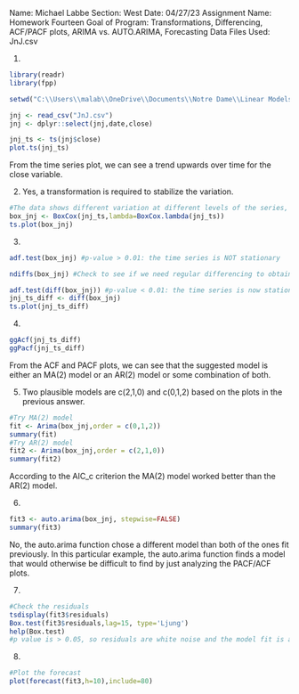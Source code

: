 Name: Michael Labbe
Section: West
Date: 04/27/23
Assignment Name: Homework Fourteen
Goal of Program: Transformations, Differencing, ACF/PACF plots, ARIMA vs. AUTO.ARIMA, Forecasting
Data Files Used: JnJ.csv

1.
```{r}
library(readr)
library(fpp)

setwd("C:\\Users\\malab\\OneDrive\\Documents\\Notre Dame\\Linear Models\\Data Sets")

jnj <- read_csv("JnJ.csv")
jnj <- dplyr::select(jnj,date,close)

jnj_ts <- ts(jnj$close)
plot.ts(jnj_ts)
```
From the time series plot, we can see a trend upwards over time for the close variable. 


2. Yes, a transformation is required to stabilize the variation.
```{r}
#The data shows different variation at different levels of the series, so a transformation is useful.
box_jnj <- BoxCox(jnj_ts,lambda=BoxCox.lambda(jnj_ts))
ts.plot(box_jnj)
```


3.
```{r}
adf.test(box_jnj) #p-value > 0.01: the time series is NOT stationary

ndiffs(box_jnj) #Check to see if we need regular differencing to obtain stationarity. Answer is YES

adf.test(diff(box_jnj)) #p-value < 0.01: the time series is now stationary
jnj_ts_diff <- diff(box_jnj)
ts.plot(jnj_ts_diff)
```


4.
```{r}
ggAcf(jnj_ts_diff)
ggPacf(jnj_ts_diff)
```
From the ACF and PACF plots, we can see that the suggested model is either an MA(2) model or an AR(2) model or some combination of both. 


5.
Two plausible models are c(2,1,0) and c(0,1,2) based on the plots in the previous answer. 
```{r}
#Try MA(2) model
fit <- Arima(box_jnj,order = c(0,1,2))
summary(fit)
#Try AR(2) model
fit2 <- Arima(box_jnj,order = c(2,1,0))
summary(fit2)
```
According to the AIC_c criterion the MA(2) model worked better than the AR(2) model. 


6.
```{r}
fit3 <- auto.arima(box_jnj, stepwise=FALSE)
summary(fit3) 
```
No, the auto.arima function chose a different model than both of the ones fit previously. In this particular example, the auto.arima function finds a model that would otherwise be difficult to find by just analyzing the PACF/ACF plots. 


7.
```{r}
#Check the residuals
tsdisplay(fit3$residuals) 
Box.test(fit3$residuals,lag=15, type='Ljung')
help(Box.test)
#p value is > 0.05, so residuals are white noise and the model fit is adequate.
```


8.
```{r}
#Plot the forecast
plot(forecast(fit3,h=10),include=80)
```